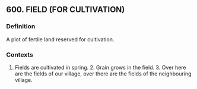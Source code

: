 ## 600. FIELD (FOR CULTIVATION)
### Definition
A plot of fertile land reserved for cultivation.

### Contexts
1. Fields are cultivated in spring. 2. Grain grows in the field. 3. Over here are the fields of our village, over there are the fields of the neighbouring village.

